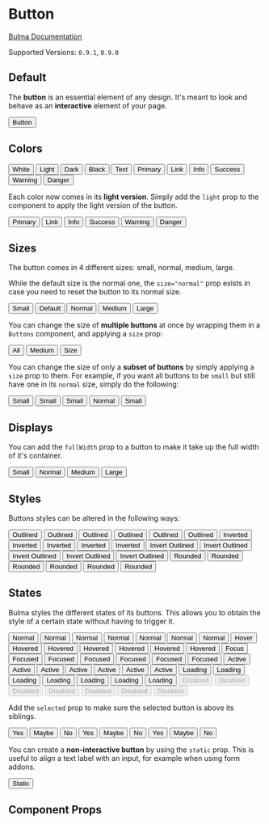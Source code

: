 

<Meta title="Elements/Button" component={Button} />

# Button

[Bulma Documentation](https://bulma.io/documentation/elements/button/)

Supported Versions: `0.9.1`, `0.9.0`

## Default

The **button** is an essential element of any design. It's meant to look and behave as an **interactive** element of your page.

<Canvas>
  <Story name="Default">
    <Button>Button</Button>
  </Story>
</Canvas>

## Colors

<Canvas>
  <Story name="Colors">
    <Buttons>
      <Button color="white">White</Button>
      <Button color="light">Light</Button>
      <Button color="dark">Dark</Button>
      <Button color="black">Black</Button>
      <Button color="text">Text</Button>
    </Buttons>
    <Buttons>
      <Button color="primary">Primary</Button>
      <Button color="link">Link</Button>
    </Buttons>
    <Buttons>
      <Button color="info">Info</Button>
      <Button color="success">Success</Button>
      <Button color="warning">Warning</Button>
      <Button color="danger">Danger</Button>
    </Buttons>
  </Story>
</Canvas>

Each color now comes in its **light version**. Simply add the `light` prop to the component to apply the light version of the button.

<Canvas>
  <Story name="Light Colors">
    <Buttons>
      <Button color="primary" light>Primary</Button>
      <Button color="link" light>Link</Button>
    </Buttons>
    <Buttons>
      <Button color="info" light>Info</Button>
      <Button color="success" light>Success</Button>
      <Button color="warning" light>Warning</Button>
      <Button color="danger" light>Danger</Button>
    </Buttons>
  </Story>
</Canvas>

## Sizes

The button comes in 4 different sizes: small, normal, medium, large.

While the default size is the normal one, the `size="normal"` prop exists in case you need to reset the button to its normal size.

<Canvas>
  <Story name="Sizes">
    <Buttons>
      <Button size="small">Small</Button>
      <Button>Default</Button>
      <Button size="normal">Normal</Button>
      <Button size="medium">Medium</Button>
      <Button size="large">Large</Button>
    </Buttons>
  </Story>
</Canvas>

You can change the size of **multiple buttons** at once by wrapping them in a `Buttons` component, and applying a `size` prop:

<Canvas>
  <Story name="Group Sizes">
    <Buttons size="medium">
      <Button>All</Button>
      <Button>Medium</Button>
      <Button>Size</Button>
    </Buttons>
  </Story>
</Canvas>

You can change the size of only a **subset of buttons** by simply applying a `size` prop to them.
For example, if you want all buttons to be `small` but still have one in its `normal` size, simply do the following:

<Canvas>
  <Story name="Group Sizes with Subset">
    <Buttons size="small">
      <Button>Small</Button>
      <Button>Small</Button>
      <Button>Small</Button>
      <Button size="normal">Normal</Button>
      <Button>Small</Button>
    </Buttons>
  </Story>
</Canvas>

## Displays

You can add the `fullWidth` prop to a button to make it take up the full width of it's container.

<Canvas>
  <Story name="Displays">
    <Buttons>
      <Button size="small" fullWidth>Small</Button>
      <Button fullWidth>Normal</Button>
      <Button size="medium" fullWidth>Medium</Button>
      <Button size="large" fullWidth>Large</Button>
    </Buttons>
  </Story>
</Canvas>

## Styles

Buttons styles can be altered in the following ways:

<Canvas className="has-background-light">
  <Story name="Styles">
    <Buttons>
      <Button outlined>Outlined</Button>
      <Button color="primary" outlined>Outlined</Button>
      <Button color="link" outlined>Outlined</Button>
      <Button color="info" outlined>Outlined</Button>
      <Button color="success" outlined>Outlined</Button>
      <Button color="danger" outlined>Outlined</Button>
    </Buttons>
    <Buttons>
      <Button color="primary" inverted>Inverted</Button>
      <Button color="link" inverted>Inverted</Button>
      <Button color="info" inverted>Inverted</Button>
      <Button color="success" inverted>Inverted</Button>
      <Button color="danger" inverted>Inverted</Button>
    </Buttons>
    <Buttons>
      <Button color="primary" inverted outlined>Invert Outlined</Button>
      <Button color="link" inverted outlined>Invert Outlined</Button>
      <Button color="info" inverted outlined>Invert Outlined</Button>
      <Button color="success" inverted outlined>Invert Outlined</Button>
      <Button color="danger" inverted outlined>Invert Outlined</Button>
    </Buttons>
    <Buttons>
      <Button rounded>Rounded</Button>
      <Button color="primary" rounded>Rounded</Button>
      <Button color="link" rounded>Rounded</Button>
      <Button color="info" rounded>Rounded</Button>
      <Button color="success" rounded>Rounded</Button>
      <Button color="danger" rounded>Rounded</Button>
    </Buttons>
  </Story>
</Canvas>

## States

Bulma styles the different states of its buttons. This allows you to obtain the style of a certain state without having to trigger it.

<Canvas>
  <Story name="States">
    <Buttons>
      <Button>Normal</Button>
      <Button color="primary">Normal</Button>
      <Button color="link">Normal</Button>
      <Button color="info">Normal</Button>
      <Button color="success">Normal</Button>
      <Button color="warning">Normal</Button>
      <Button color="danger">Normal</Button>
    </Buttons>
    <Buttons>
      <Button>Hover</Button>
      <Button color="primary"hovered>Hovered</Button>
      <Button color="link"hovered>Hovered</Button>
      <Button color="info"hovered>Hovered</Button>
      <Button color="success"hovered>Hovered</Button>
      <Button color="warning"hovered>Hovered</Button>
      <Button color="danger"hovered>Hovered</Button>
    </Buttons>
    <Buttons>
      <Button>Focus</Button>
      <Button color="primary" focused>Focused</Button>
      <Button color="link" focused>Focused</Button>
      <Button color="info" focused>Focused</Button>
      <Button color="success" focused>Focused</Button>
      <Button color="warning" focused>Focused</Button>
      <Button color="danger" focused>Focused</Button>
    </Buttons>
    <Buttons>
      <Button>Active</Button>
      <Button color="primary" active>Active</Button>
      <Button color="link" active>Active</Button>
      <Button color="info" active>Active</Button>
      <Button color="success" active>Active</Button>
      <Button color="warning" active>Active</Button>
      <Button color="danger" active>Active</Button>
    </Buttons>
    <Buttons>
      <Button loading>Loading</Button>
      <Button color="primary" loading>Loading</Button>
      <Button color="link" loading>Loading</Button>
      <Button color="info" loading>Loading</Button>
      <Button color="success" loading>Loading</Button>
      <Button color="warning" loading>Loading</Button>
      <Button color="danger" loading>Loading</Button>
    </Buttons>
    <Buttons>
      <Button disabled>Disabled</Button>
      <Button color="primary" disabled>Disabled</Button>
      <Button color="link" disabled>Disabled</Button>
      <Button color="info" disabled>Disabled</Button>
      <Button color="success" disabled>Disabled</Button>
      <Button color="warning" disabled>Disabled</Button>
      <Button color="danger" disabled>Disabled</Button>
    </Buttons>
  </Story>
</Canvas>

Add the `selected` prop to make sure the selected button is above its siblings.

<Canvas>
  <Story name="Selected">
    <Buttons addons>
      <Button color="success" selected>Yes</Button>
      <Button>Maybe</Button>
      <Button>No</Button>
    </Buttons>
    <Buttons addons>
      <Button>Yes</Button>
      <Button color="info" selected>Maybe</Button>
      <Button>No</Button>
    </Buttons>
    <Buttons addons>
      <Button >Yes</Button>
      <Button >Maybe</Button>
      <Button color="danger" selected>No</Button>
    </Buttons>
  </Story>
</Canvas>

You can create a **non-interactive button** by using the `static` prop. This is useful to align a text label with an input, for example when using form addons.

<Canvas>
  <Story name="Static">
    <Button static>Static</Button>
  </Story>
</Canvas>

## Component Props

<ArgsTable of={Button} />

